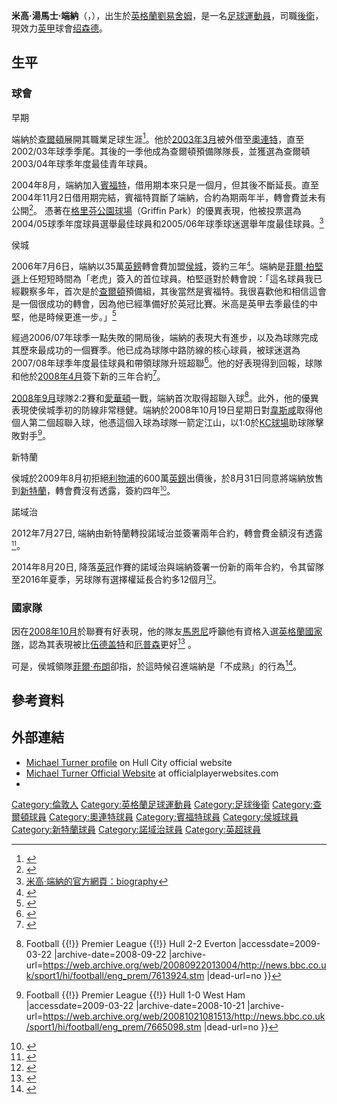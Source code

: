 {{NoteTA
|G1=FAcup|G2=EPL|G3=足球
|T=zh-hans:迈克尔·特纳 (运动员);zh-hk:米高·端納 (運動員);zh-tw:麥可·特納 (運動員);
|1=zh-hans:迈克尔;zh-hk:米高;zh-tw:麥可;
|2=zh-hans:特纳;zh-hk:端納;zh-tw:特納;
|3=zh-hans:托马斯;zh-hk:湯馬士;zh-tw:湯瑪斯;
|4=zh-hans:伍德盖特;zh-hk:活基治;zh-tw:伍德蓋特;
|5=zh:hant:厄森; zh-hans:厄普森; zh-hk:厄遜;
|6=zh-hant:劉易舍姆;zh-hk:路易咸;zh-hans:路厄斯罕;
}}
{{Infobox football biography
| name                = 米高·端納<br />Michael Turner
| image               = Michael Turner2011.jpg
| caption             = 
| fullname            = Michael Thomas Turner<ref name="Hugman2010-11">{{Cite book
 | editor-first = Barry J.
 | editor-last = Hugman
 | title = The PFA Footballers' Who's Who 2010–11
 | year = 2010
 | publisher = Mainstream Publishing
 | isbn = 978-1-84596-601-0
 | page = 416 }}</ref>
| birth_date          = {{birth date and age|1983|11|9|df=y}}<ref name="Hugman2010-11"/>
| birth_place         = 英格蘭[[劉易舍姆|劉易舍姆]]
| height              = {{height|ft=6|in=4}}<ref name="Hugman2010-11"/>
| position            = [[後衛_(足球)|後衛]]
| currentclub         = [[绍森德足球俱乐部|绍森德]]
| clubnumber          = 6
| youthyears1         = {{0|0000}}–2002 |youthclubs1 = [[查尔顿竞技足球俱乐部|查爾頓]]
| youthyears2         = 1998 |youthclubs2 = → [[国际米兰足球俱乐部|国际米兰]] (apprenticeship)<ref>{{cite web |url=http://www.highbeam.com/doc/1P2-10041848.html |accessdate=3 January 2011 |deadurl=yes |archiveurl=https://web.archive.org/web/20121105071638/http://www.highbeam.com/doc/1P2-10041848.html |archivedate=2012年11月5日 }}</ref>
| years1              = 2002–2004 |clubs1 = [[查尔顿竞技足球俱乐部|查爾頓]]  |caps1 = 0   |goals1 = 0
| years2              = 2003      |clubs2 = → [[莱顿东方足球俱乐部|奧連特]]（借用） |caps2 = 7   |goals2 = 1
| years3              = 2004      |clubs3 = → [[布伦特福德足球俱乐部|賓福特]]（借用）         |caps3 = 16  |goals3 = 0
| years4              = 2004–2006 |clubs4 = [[布伦特福德足球俱乐部|賓福特]]                  |caps4 = 75  |goals4 = 3
| years5              = 2006–2009 |clubs5 = [[赫尔城足球俱乐部|侯城]]                |caps5 = 129 |goals5 = 12
| years6              = 2009–2012 |clubs6 = [[桑德兰足球俱乐部|新特蘭]]              |caps6 = 68  |goals6 = 1
| years7              = 2012–2017 |clubs7 = [[诺里奇城足球俱乐部|诺里奇城]]            |caps7 = 71  |goals7 = 4
| years8              = 2015      |clubs8 = → [[富勒姆足球俱乐部|富勒姆]]（借用）               |caps8 = 9   |goals8 = 1
| years9              = 2015–2016 |clubs9 = → [[谢周三足球俱乐部|谢周三]] (借用)  |caps9 = 9 |goals9 = 1
| years10             = 2017–     |clubs10 = [[绍森德足球俱乐部|绍森德]]     |caps10 = 0  |goals10 = 0
| club-update         = 2015年1月5日 (一) 14:20 (UTC)
| nationalteam-update = 
}}
'''米高·湯馬士·端納'''（{{lang-en|'''Michael Thomas Turner'''}}，{{bd|1982年|11月9日|catidx=Turner, Michael}}），出生於[[英格蘭|英格蘭]][[劉易舍姆|劉易舍姆]]，是一名[[足球|足球]][[運動員|運動員]]，司職[[後衛_(足球)|後衛]]，現效力[[英格蘭足球甲級聯賽|英甲]]球會[[绍森德足球俱乐部|绍森德]]。

== 生平 ==
=== 球會 ===
;早期
端納於[[查尔顿竞技足球俱乐部|查爾頓]]展開其職業足球生涯<ref>{{Cite web |url=http://www.google.com.hk/url?q=http%3A%2F%2Fwww.michaelturnerofficialwebsite.com%2Fphoto%2F22637.Michael%2520Turner%2C%2520Charlton%2520Athletic&ei=AeLFScX1MMGGkAW3sKHODA&sa=X&oi=spellmeleon_result&resnum=2&ct=result&cd=1&usg=AFQjCNGbNcpD-gWhXb3Yjj6YouY22TcxAg |title=米高·端納的官方網頁：photo |access-date=2022-02-07 |archive-date=2019-02-19 |archive-url=https://web.archive.org/web/20190219171207/http://www.google.com.hk/url?q=http%3A%2F%2Fwww.michaelturnerofficialwebsite.com%2Fphoto%2F22637.Michael%2520Turner%2C%2520Charlton%2520Athletic&ei=AeLFScX1MMGGkAW3sKHODA&sa=X&oi=spellmeleon_result&resnum=2&ct=result&cd=1&usg=AFQjCNGbNcpD-gWhXb3Yjj6YouY22TcxAg |dead-url=no }}</ref>。他於[[2003年3月|2003年3月]]被外借至[[莱顿东方足球俱乐部|奧連特]]，直至2002/03年球季季尾。其後的一季他成為查爾頓預備隊隊長，並獲選為查爾頓2003/04年球季年度最佳青年球員。

2004年8月，端納加入[[布伦特福德足球俱乐部|賓福特]]，借用期本來只是一個月，但其後不斷延長。直至2004年11月2日借用期完結，賓福特買斷了端納，合約為期兩年半，轉會費並未有公開</small><ref>{{cite web 
  | language = en
  | title = Brentford secure deal for Turner 
  | publisher = [[BBC|BBC]] Sport
  | date = 2004-11-02
  | url = http://news.bbc.co.uk/sport1/hi/football/teams/b/brentford/3975843.stm
  | accessdate = 2009-03-22 }}</ref></small>。
憑著在[[格里芬公園球場|格里芬公園球場]]（Griffin Park）的優異表現，他被投票選為2004/05球季年度球員選舉最佳球員和2005/06年球季球迷選舉年度最佳球員。<ref>[http://www.michaelturnerofficialwebsite.com/autobiography%20entry/23009.MAD%20DOG%20AND%20BRENTFORD 米高·端納的官方網頁：biography]{{dead link|date=2018年4月 |bot=InternetArchiveBot |fix-attempted=yes }}</ref>

;侯城
2006年7月6日，端納以35萬[[英鎊|英鎊]]轉會費加盟[[赫尔城足球俱乐部|侯城]]，簽約三年<small><ref>{{cite news |language=en |url=http://news.bbc.co.uk/sport2/hi/football/teams/h/hull_city/5153778.stm |title=Hull capture Bees defender Turner |publisher=[[BBC|BBC]] Sport |date=2006-07-06 |accessdate=2009-03-22 |archive-date=2019-08-15 |archive-url=https://web.archive.org/web/20190815171316/http://news.bbc.co.uk/sport2/hi/football/teams/h/hull_city/5153778.stm |dead-url=no }}</ref></small>。端納是[[菲爾·柏堅遜|菲爾·柏堅遜]]上任短短時間為「老虎」簽入的首位球員。柏堅遜對於轉會說：「這名球員我已經觀察多年，首次是於[[查爾頓|查爾頓]]預備組，其後當然是賓福特。我很喜歡他和相信這會是一個很成功的轉會，因為他已經準備好於英冠比賽。米高是英甲去季最佳的中堅，他是時候更進一步。」<ref>{{Cite web |url=http://www.gfdb.com/Player.4554.Michael-Turner.aspx |title=GFDb.com - Michael Turner |access-date=2009-03-22 |archive-url=https://web.archive.org/web/20090209053803/http://www.gfdb.com/Player.4554.Michael-Turner.aspx |archive-date=2009-02-09 |dead-url=yes }}</ref>

經過2006/07年球季一點失敗的開局後，端納的表現大有進步，以及為球隊完成其歷來最成功的一個賽季。他已成為球隊中路防線的核心球員，被球迷選為2007/08年球季年度最佳球員和帶領球隊升班超聯<ref>{{cite web
 |title       = Turner Crowned Player Of The Year
 |publisher   = Hull City OWS
 |date        = 2008-05-07
 |url         = http://www.hullcityafc.premiumtv.co.uk/page/NewsDetail/0,,10338~1307135,00.html
 |accessdate  = 2008-06-09
 |deadurl     = yes
 |archiveurl  = https://archive.is/20120805064341/http://www.hullcityafc.premiumtv.co.uk/page/NewsDetail/0,,10338~1307135,00.html
 |archivedate = 2012-08-05
}}</ref>。他的好表現得到回報，球隊和他於[[2008年4月|2008年4月]]簽下新的三年合約<ref>{{cite web
  | title = Turner accepts Tigers deal
  | publisher = Sky Sports
  | date = 2008-04-24
  | url = http://www.skysports.com/story/0,19528,11095_3469880,00.html
  | accessdate = 2008-06-30
  | archive-date = 2017-01-10
  | archive-url = https://web.archive.org/web/20170110025344/http://www.skysports.com/story/0,19528,11095_3469880,00.html
  | dead-url = no
  }}</ref>。

[[2008年9月|2008年9月]]球隊2:2賽和[[埃弗顿足球俱乐部|愛華頓]]一戰，端納首次取得超聯入球<ref>{{Cite web |url=http://news.bbc.co.uk/sport1/hi/football/eng_prem/7613924.stm |title=BBC SPORT {{!}} Football {{!}} Premier League {{!}} Hull 2-2 Everton |accessdate=2009-03-22 |archive-date=2008-09-22 |archive-url=https://web.archive.org/web/20080922013004/http://news.bbc.co.uk/sport1/hi/football/eng_prem/7613924.stm |dead-url=no }}</ref>。此外，他的優異表現使侯城季初的防線非常穩健。端納於2008年10月19日星期日對[[西汉姆联足球俱乐部|韋斯咸]]取得他個人第二個超聯入球，他憑這個入球為球隊一箭定江山，以1:0於[[KC球場|KC球場]]助球隊擊敗對手<ref>{{Cite web |url=http://news.bbc.co.uk/sport1/hi/football/eng_prem/7665098.stm |title=BBC SPORT {{!}} Football {{!}} Premier League {{!}} Hull 1-0 West Ham |accessdate=2009-03-22 |archive-date=2008-10-21 |archive-url=https://web.archive.org/web/20081021081513/http://news.bbc.co.uk/sport1/hi/football/eng_prem/7665098.stm |dead-url=no }}</ref>。

;新特蘭
侯城於2009年8月初拒絕[[利物浦足球俱乐部|利物浦]]的600萬[[英鎊|英鎊]]出價後，於8月31日同意將端納放售到[[桑德兰足球俱乐部|新特蘭]]，轉會費沒有透露，簽約四年<small><ref>{{cite news |language=en |url=http://news.bbc.co.uk/sport2/hi/football/teams/s/sunderland/8230342.stm |title=Sunderland seal Turner transfer |publisher=[[BBC|BBC]] Sport |date=2009-08-31 |accessdate=2009-09-01 |archive-date=2019-12-12 |archive-url=https://web.archive.org/web/20191212215131/http://news.bbc.co.uk/sport1/hi/football/teams/s/sunderland/8230342.stm |dead-url=no }}</ref></small>。

;諾域治
2012年7月27日, 端納由新特蘭轉投諾域治並簽署兩年合約，轉會費金額沒有透露<small><ref>{{cite news |language=en |url=http://www.guardian.co.uk/football/2012/jul/27/michael-turner-norwich-sunderland |title=Michael Turner completes move from Sunderland to Norwich City |publisher=''the guardian'' |date=2012-07-27 |accessdate=2013-02-16 |archive-date=2012-07-30 |archive-url=https://web.archive.org/web/20120730234329/http://www.guardian.co.uk/football/2012/jul/27/michael-turner-norwich-sunderland |dead-url=no }}</ref></small>。

2014年8月20日, 降落[[英冠|英冠]]作賽的諾域治與端納簽署一份新的兩年合約，令其留隊至2016年夏季，另球隊有選擇權延長合約多12個月<small><ref>{{cite news |language=en |url=http://www.bbc.com/sport/0/football/28869774 |title=Norwich City sign Carlos Cuellar and Cameron Jerome |publisher=''[[BBC_Sport|BBC Sport]]'' |date=2014-08-20 |accessdate=2015-01-05 |archive-date=2015-04-14 |archive-url=https://web.archive.org/web/20150414141402/http://www.bbc.com/sport/0/football/28869774 |dead-url=no }}</ref></small>。

=== 國家隊 ===
因在[[2008年10月|2008年10月]]於聯賽有好表現，他的隊友[[甸恩·馬恩尼|馬恩尼]]呼籲他有資格入選[[英格蘭足球代表隊|英格蘭國家隊]]，認為其表現被比[[乔纳森·伍德盖特|伍德盖特]]和[[马修·厄普森|厄普森]]更好<ref>{{cite web
| title = Hull City hero Michael Turner stakes England claim
| url = http://www.mirror.co.uk/sport/football/2008/10/21/hull-city-hero-michael-turner-stakes-england-claim-115875-20824284/
| publisher = ''The Mirror''
| date = 2008-10-21
| accessdate = 2008-10-24
| archive-date = 2010-10-22
| archive-url = https://web.archive.org/web/20101022192832/http://www.mirror.co.uk/sport/football/2008/10/21/hull-city-hero-michael-turner-stakes-england-claim-115875-20824284/
| dead-url = no
}}</ref> 。

可是，侯城領隊[[菲爾·布朗|菲爾·布朗]]卻指，於這時候召進端納是「不成熟」的行為<ref>{{cite web
| title = Turner England Chants Are Premature
| url = http://www.goal.com/en/Articolo.aspx?ContenutoId=925827
| publisher = Goal.com
| date = 2008-10-22
| accessdate = 2008-10-24
| archive-date = 2008-10-24
| archive-url = https://web.archive.org/web/20081024110617/http://www.goal.com/en/Articolo.aspx?ContenutoId=925827
| dead-url = no
}}</ref>。

== 參考資料 ==
{{reflist}}

== 外部連結 ==
* [https://web.archive.org/web/20090226045404/http://www.hullcityafc.premiumtv.co.uk/page/ProfilesDetail/0%2C%2C10338~23620%2C00.html Michael Turner profile] on Hull City official website
* [https://web.archive.org/web/20081224171514/http://www.michaelturnerofficialwebsite.com/ Michael Turner  Official Website] at officialplayerwebsites.com
* {{soccerbase|id=34640|name=米高·端納}}

{{DEFAULTSORT:Turner, Michael}}
[[Category:倫敦人|Category:倫敦人]]
[[Category:英格蘭足球運動員|Category:英格蘭足球運動員]]
[[Category:足球後衛|Category:足球後衛]]
[[Category:查爾頓球員|Category:查爾頓球員]]
[[Category:奧連特球員|Category:奧連特球員]]
[[Category:賓福特球員|Category:賓福特球員]]
[[Category:侯城球員|Category:侯城球員]]
[[Category:新特蘭球員|Category:新特蘭球員]]
[[Category:諾域治球員|Category:諾域治球員]]
[[Category:英超球員|Category:英超球員]]